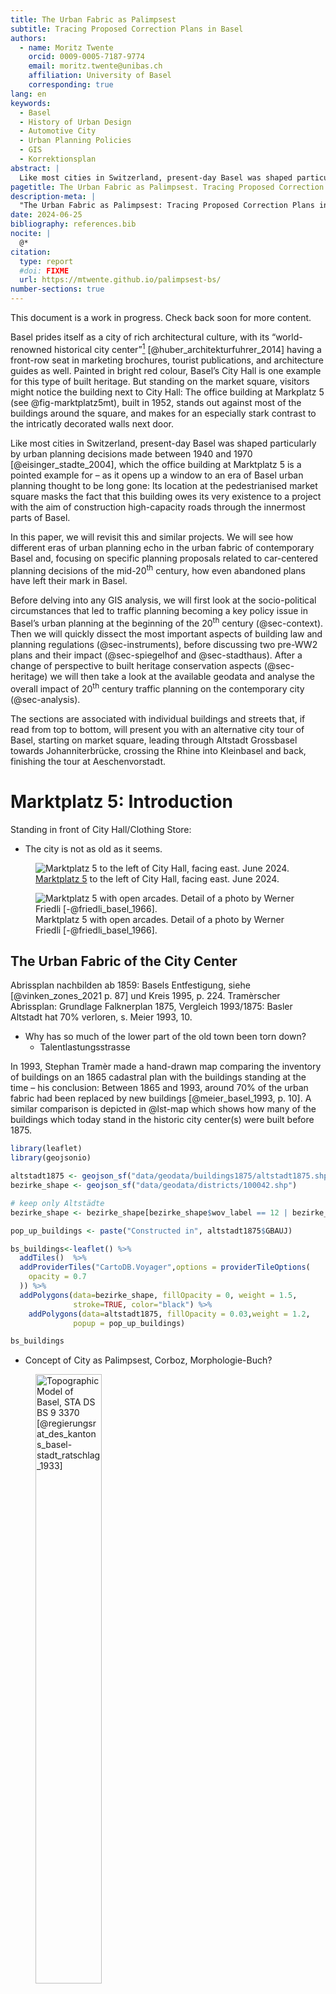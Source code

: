 ```yaml
---
title: The Urban Fabric as Palimpsest
subtitle: Tracing Proposed Correction Plans in Basel
authors:
  - name: Moritz Twente
    orcid: 0009-0005-7187-9774
    email: moritz.twente@unibas.ch
    affiliation: University of Basel
    corresponding: true
lang: en
keywords:
  - Basel
  - History of Urban Design
  - Automotive City
  - Urban Planning Policies
  - GIS
  - Korrektionsplan
abstract: |
  Like most cities in Switzerland, present-day Basel was shaped particularly by urban planning decisions made between 1940 and 1970: With the underlying goal of modernization, new transport infrastructures were built to make cities more accessible to cars. To this end, several so-called 'Korrektionspläne' were drawn up for Basel that proposed the construction of automobile traffic axes through the Old Town. Overall, these plans were not fully executed, since urban planning that prioritized private cars was met with increasing criticism. Nevertheless, the planned road system left a mark and partial implementations can still be seen today. We use GIS to trace these fragments in the urban fabric. By reading the city structure as a palimpsest to expose the superimposition of temporal layers that each convey different sociopolitical ideas, we critically engage with narratives about the history of Basel.
pagetitle: The Urban Fabric as Palimpsest. Tracing Proposed Correction Plans in Basel.
description-meta: |
  "The Urban Fabric as Palimpsest: Tracing Proposed Correction Plans in Basel" is a paper presentation by Moritz Twente for the conference "Historical Arguments and the Digital", held at the University of Luxembourg in June 2024.
date: 2024-06-25
bibliography: references.bib
nocite: |
  @*
citation:
  type: report
  #doi: FIXME
  url: https://mtwente.github.io/palimpsest-bs/
number-sections: true
---
```


::: {.callout-note}
This document is a work in progress. Check back soon for more content.
:::

Basel prides itself as a city of rich architectural culture, with its "world-renowned historical city center"^[In the case of Basel, "Historical City Center" refers to both Altstadt Grossbasel on the left bank of the Rhine and Altstadt Kleinbasel on the right.] [@huber_architekturfuhrer_2014] having a front-row seat in marketing brochures, tourist publications, and architecture guides as well. Painted in bright red colour, Basel's City Hall is one example for this type of built heritage. But standing on the market square, visitors might notice the building next to City Hall: The office building at Markplatz 5 (see @fig-marktplatz5mt), built in 1952, stands out against most of the buildings around the square, and makes for an especially stark contrast to the intricatly decorated walls next door.

Like most cities in Switzerland, present-day Basel was shaped particularly by urban planning decisions made between 1940 and 1970 [@eisinger_stadte_2004], which the office building at Marktplatz 5 is a pointed example for – as it opens up a window to an era of Basel urban planning thought to be long gone: Its location at the pedestrianised market square masks the fact that this building owes its very existence to a project with the aim of construction high-capacity roads through the innermost parts of Basel.

In this paper, we will revisit this and similar projects. We will see how different eras of urban planning echo in the urban fabric of contemporary Basel and, focusing on specific planning proposals related to car-centered planning decisions of the mid-20<sup>th</sup> century, how even abandoned plans have left their mark in Basel.

Before delving into any GIS analysis, we will first look at the socio-political circumstances that led to traffic planning becoming a key policy issue in Basel's urban planning at the beginning of the 20<sup>th</sup> century (@sec-context). Then we will quickly dissect the most important aspects of building law and planning regulations (@sec-instruments), before discussing two pre-WW2 plans and their impact (@sec-spiegelhof and @sec-stadthaus). After a change of perspective to built heritage conservation aspects (@sec-heritage) we will then take a look at the available geodata and analyse the overall impact of 20<sup>th</sup> century traffic planning on the contemporary city (@sec-analysis).

::: {.callout-tip}

The sections are associated with individual buildings and streets that, if read from top to bottom, will present you with an alternative city tour of Basel, starting on market square, leading through Altstadt Grossbasel towards Johanniterbrücke, crossing the Rhine into Kleinbasel and back, finishing the tour at Aeschenvorstadt.

:::

# Marktplatz 5: Introduction {#sec-marktplatz5}

Standing in front of City Hall/Clothing Store:

- The city is not as old as it seems.

::: {layout-ncol=2}

![[Marktplatz 5](https://osm.org/go/0CdsJzXoq?m=) to the left of City Hall, facing east. June 2024.](./media/Marktplatz5_20240623_195409.jpg){#fig-marktplatz5mt}

![Marktplatz 5 with open arcades. Detail of a photo by Werner Friedli [-@friedli_basel_1966].](./media/Marktplatz5_ETH-Bibliothek_LBS_H1-026898_Ausschnitt.png){#fig-marktplatz5friedli}

:::

## The Urban Fabric of the City Center

Abrissplan nachbilden ab 1859: Basels Entfestigung, siehe [@vinken_zones_2021 p. 87] und Kreis 1995, p. 224.
Tramèrscher Abrissplan: Grundlage Falknerplan 1875, Vergleich 1993/1875: Basler Altstadt hat 70% verloren, s. Meier 1993, 10.

- Why has so much of the lower part of the old town been torn down?
  - Talentlastungsstrasse

In 1993, Stephan Tramèr made a hand-drawn map comparing the inventory of buildings on an 1865 cadastral plan with the buildings standing at the time – his conclusion: Between 1865 and 1993, around 70% of the urban fabric had been replaced by new buildings [@meier_basel_1993, p. 10]. A similar comparison is depicted in @lst-map which shows how many of the buildings which today stand in the historic city center(s) were built before 1875.

::: {#lst-map lst-cap="Abrissplan"}

```r

library(leaflet)
library(geojsonio)

altstadt1875 <- geojson_sf("data/geodata/buildings1875/altstadt1875.shp")
bezirke_shape <- geojson_sf("data/geodata/districts/100042.shp")

# keep only Altstädte
bezirke_shape <- bezirke_shape[bezirke_shape$wov_label == 12 | bezirke_shape$wov_label == 1, ]

pop_up_buildings <- paste("Constructed in", altstadt1875$GBAUJ)

bs_buildings<-leaflet() %>%
  addTiles()  %>%
  addProviderTiles("CartoDB.Voyager",options = providerTileOptions(
    opacity = 0.7
  )) %>%
  addPolygons(data=bezirke_shape, fillOpacity = 0, weight = 1.5,
              stroke=TRUE, color="black") %>%
    addPolygons(data=altstadt1875, fillOpacity = 0.03,weight = 1.2,
              popup = pop_up_buildings)

bs_buildings

```

:::

- Concept of City as Palimpsest, Corboz, Morphologie-Buch?

![Topographic Model of Basel, STA DS BS 9 3370 [@regierungsrat_des_kantons_basel-stadt_ratschlag_1933]](./media/3370_Beilage2_Scan_Topografie.jpg){fig-align="left" width=50% fig-alt="A scanned map showing the topography of Basel."}

## 20<sup>th</sup> Century Urban Planning in Basel {#sec-context}

- traffic problem

As data provided by the Cantonal Statistical Office [-@statistisches_amt_des_kantons_basel-stadt_statistisches_1951; -@statistisches_amt_des_kantons_basel-stadt_statistisches_1961] shows, the number of registered motor vehicles per 1000 inhabitants ...

```r
#| label: fig-cars
#| fig-cap: !expr "Vehicle Types in Basel per 1000 Inhabitants [@statistisches_amt_des_kantons_basel-stadt_statistisches_1951; @statistisches_amt_des_kantons_basel-stadt_statistisches_1961]"
#| column: page-inset-right
#| echo: false
#| message: false


library(ggplot2)
library(tidyverse)

if(!require(plotly)){
    install.packages("plotly",
                     dependencies =TRUE)
    library(plotly)}

vehicles <- read.csv("./data/statistics_cars.csv", sep = ";")

vehicles_long <- vehicles %>%
  pivot_longer(cols = -Year, names_to = "VehicleType", values_to = "Per1000")

carplot <- ggplot(vehicles_long,
               aes(x = Year, y = Per1000, color = VehicleType)) +
  geom_smooth(se = FALSE) +

  scale_x_continuous(
    breaks = seq(1910, 1960, by = 10),
    expand = expansion(mult = c(0, 0))
  ) +

  #geom_point() +
  labs(color = "Vehicle Type",
      xlab = "", ylab = "") +
  theme_minimal() +
  theme(axis.title.x = element_blank(),
        axis.title.y = element_blank())


ggplotly(carplot)
```

- growth (increase of population)
- sanitary reasons (picture of Birsig?), Birsig was open until 1897 (@vinken_zones_2021, p. 91)
  - "Die systematische Untersuchung ergab, dass 79% der Wohnungen über kein Bad, 84% über kein Warmwasser und 64% über keine Waschküche verfügten" [@huber_architekturfuhrer_2014, p. 228]
- topography (map with height lines, scan from old document?), Ratschlag 3370
- automobiles (stats: number of cars in Basel?), @fig-cars
- Arbeitsrappen, Arbeitsbeschaffungsmassnahme:
  - "Der Arbeitsrappen, 1936 eingeführt, beruhte auf der Solidarität der Arbeitenden mit den Arbeitslosen und gab dem Staat die notwendigen Mittel für ein grossangelegtes Beschäftigungsprogramm. Der Sanierung der Altstadt kam dabei vorrangige Bedeutung zu" [@huber_architekturfuhrer_2014, p. 228]

Even though private motor vehicle were not a common phenomenon in Basel before World War II (see @fig-cars), they played a pivotal role in the infrastructure planning efforts by the cantonal authorities.

- "In Basel behilft man sich bis auf den heutigen Tag mit den Strassen und Gassen, die für die Verkehrsansprüche des XI. und XII. Jahrhunderts geschaffen worden sind. Kein Wunder, dass eine solche Altstadt pittoresk, aber so gut wie unbrauchbar ist." [@bernoulli_neuer_1933, p. 350]

### Planning Ahead

- "... denn bei Licht besehen, bedeutet solch ein Plan nicht eine Korrektur, sondern einen Neubau der Altstadt ..."[@bernoulli_neuer_1933, p. 350]

* different plans/approaches during 20<sup>th</sup> century:

  - erster Korrektionsplan 1900 [@huber_architekturfuhrer_2014, p. 226]
  - Schuhmacherplan 1930s
  - Korrektionspläne 40/50s => Focus!
  - Leibbrandplan/Gegenvorschlag Fachverbände 60s

  ```mermaid
  timeline
    1933 : Schuhmacherplan
    1946 : Korrektionsplan Kleinbasel
    1949 : Korrektionsplan Grossbasel
    1958 : Gesamtverkehrsplan (Leibbrandplan)
    1958 : Gegenvorschlag
  ```

* counter narrative of "city center is old" (mostly marketing)
* counter narrative of "Korrektionspläne nur ansatzweise umgesetzt"

  - [@fingerhuth_bauten_1988, p. 50], [@fingerhuth_bauten_1988, p. 52]
  - "Die Ansätze [!] zur Verwirklichung des Plans zeigen sich besonders einschneidend im Bereich Blumenrain-Spiegelgasse, am Rümelinsplatz und am Barfüsserplatz" [@huber_architekturfuhrer_2014, p. 227]
  - “Besonders in der Talstadt mussten im 20. Jahrhundert viele Häuser dem Konzept der sogenannten Talentlastungsstrasse weichen, die vom Blumenrain bis zum Barfüsserplatz hätte führen sollen. Die Neuausrichtung und Verbreiterung der Spiegelgasse mit der Kantonalbank und dem Spiegelhof (erbaut 1937–1939) machten hiermit den Anfang, es folgten Neubauten in der Stadthaus-, der Schneider- und der Münzgasse. Erst 1974, ein Jahr vor dem europaweiten Denkmalschutzjahr, wurden die Verbreiterungspläne aufgegeben.” [@mohle_profanes_2016, p. 103]
  - "Dank dem Abbruch des Vorhabens blieb das Gerbergässli verschont und die verbreiterte Strasse fand am südlichen Platzende ein abruptes Ende. Noch heute mahnt das auffällige Eck beim Rümelinsplatz 1 daran, dass Basel nur knapp der Zerstörung seiner Altstadt entgangen ist." [@russi_basler_2022, p. 33]
  - "zum Fischmarkt: “Die neuen Zweckbauten sowie die überaus breite Spiegelgasse – Teil einer geplanten, aber nie finalisierten Talentlastungsstrasse – beraubten den Ort nicht nur seiner Ästhetik, sondern auch seiner Nutzfläche.” [@russi_basler_2022, p. 62]
  - "Ab den 1930er-Jahren wurde das Auto zum Planungsfaktor, sichtbar in den Fragmenten der geplanten Talentlastungsstrasse am Blumenrain um an Fischmarkt, in der Erneuerung der Steinentorstrasse und im Abbruch der alten Aeschenvorstadt" [@zaugg_stadtentwicklung_2010, p. 160]

  dagegen: Schuhmacherplan prägte Stadtplanung bis in die 1960er-Jahre [@huber_architekturfuhrer_2014, p. 226]

# Rümelinsplatz: Talentlastungsstrasse

- idea of Talentlastungsstrasse (see topography)
- how to implement?

::: {layout-ncol=2}
![[Rümelinsplatz 1](https://osm.org/go/0CdsJnGmj?m=), facing north. June 2024.](./media/Ruemelinsplatz1_20240623_142351.jpg)

![[Rümelinsplatz 5](https://osm.org/go/0CdsJnGOI?m=), facing south. June 2024.](./media/Ruemelinsplatz5_20240623_142303.jpg)
:::

## Planning Instruments {#sec-instruments}

- introduction into planning regulation

  Korrektionsplan, Ratschlag 4531:

### Korrektionsplan

Correction Plans were used as strategic planning documents on a large scale. Adressing traffic engineering solutions was one, if not the main objective, as stated during the plan's development by the cantonal parliamentarians [-@grosser_rat_des_kantons_basel-stadt_bericht_1949, p. 5]:

> The correction plan aims to:<br /> 1. relieve the city centre of all unnecessary traffic by expanding well-dimensioned and well-located bypass roads,<br />2. improve urban traffic itself by expanding and supplementing the existing road network,<br />3. reorganise conditions that have become untenable.

How does it work?

- propose new perimeter block outlines, essentially determining road space
- propose arcades

::: {layout-ncol=2}

![Correction Plan Proposal for Grossbasel (Detail), Ratschlag 4531 [-@grosser_rat_des_kantons_basel-stadt_bericht_1949]](./media/R4531_Korrektionsplan_Ausschnitt.jpg)

![Correction Plan Proposal for Kleinbasel (Detail), Ratschlag 3370 [-@grosser_rat_des_kantons_basel-stadt_ratschlag_1933]](./media/R3370_Korrektionsplan_Ausschnitt.png)

:::

The scope of a correction plan was on a city-wide level: To provide a long-term [@regierungsrat_des_kantons_basel-stadt_ratschlag_1933, p. 26], integrated future framework of reference for city development (solely regarding traffic planning, that is). While not addressing individual plots or buildings per se, it is a document operating on a larger scale to show the overall planning objective that was agreed upon. To actually enact the planning decisions that are depicted in the correction plan, the planning authorities then have to transfer the planning objectives to a smaller scale using _Baulinienpläne_.

### Baulinienplan

![Map regarding Baulinienplan 4977 [Detail, -@regierungsrat_des_kantons_basel-stadt_baulinienplan_1960], Location: [Hammerstr./Feldbergstr.](https://osm.org/go/0CdsPMmYk--?m=)](./media/Baulinienplan4977_Ausschnitt.png)

The map, a legal document, is accompanied by a textual resolution with further details on the plan. It includes, among other things, numerical representations of the changes depicted on the map and a list of the plots that are affected by this plan (including information on each plot's ownership status). This document is then legally binding for authorities and plot owners alike

::: {layout-ncol=2}

![Resolution 1818 regarding Baulinienplan 4977, Excerpt. [-@regierungsrat_des_kantons_basel-stadt_beschluss_1960]](./media/Beschl_000986_Ausschnitt_p1.jpg){width=50%}

![Resolution 1818 regarding Baulinienplan 4977, Excerpt. [-@regierungsrat_des_kantons_basel-stadt_beschluss_1960]](./media/Beschl_000986_Ausschnitt_p2.jpg){width=50%}

:::

...

# Spiegelhof: Schuhmacherplan {#sec-spiegelhof}

- 1930s
- jump on scale
- criticism?

  - Schuhmacher selbst: "Im Ratschlag ist ausdrücklich darauf hingewiesen, dass die Altstadt verhältnismässig viel Verkehrsfläche aufweist." [@bernoulli_neuer_1933, p. 352]

- Plan gemindert vom grossen Rat, trotzdem finanzielle Überforderung [@huber_architekturfuhrer_2014, p. 227]

::: {layout-ncol=2}

![[Spiegelgasse 6](https://osm.org/go/0CdsMg8AS?m=), facing south. June 2024.](./media/Spiegelgasse6_20240623_141146.jpg)

![[Blumenrain 25](https://osm.org/go/0CdsMOvf6?m=), facing southwest. June 2024.](./media/Blumenrain25_20240623_135654.jpg)

:::

# Schneidergasse 18: Stadthaus {#sec-stadthaus}

- Scope of 1940s correction plans
- doubts about feasibility
- Ziele klar: "Ziele waren klar die Vervielfachung der Verkaufs- und Bürofläche und die Zugangserleichterungen für den Individualverkehr (Grossparkings in der Innenstadt: ‘Storchen’ am Fischmarkt, ‘Autosilo’ an der Steinentorstrasse, ‘Drachen’ in der Aeschenvorstadt)." [@huber_architekturfuhrer_2014, p. 355]
  - Feststellung, dass man auch parken muss
  - neues Argument: Geschäftsflächen
- neu Arkaden, teilweise Erhaltung

::: {#lst-correctionlines lst-cap="Correction Lines as proposed by the 1949 plan for Grossbasel"}

```r

library(leaflet)
library(geojsonio)
library(tidyr)

lines3370r_bpbs_844_33 <- geojson_sf("data/geodata/correction_lines/3370r_bpbs_844_33_linien.shp")
lines3433b_kpbs_1395_34 <- geojson_sf("data/geodata/correction_lines/3433b_kpbs_1395_34_linien.shp")
lines4172r_kpkb_5100_45 <- geojson_sf("data/geodata/correction_lines/4172r_kpkb_5100_45_linien.shp")
lines4224r_kpgb_4100_46 <- geojson_sf("data/geodata/correction_lines/4224r_kpgb_5100_46_linien.shp")
lines4237_kpkb_5400_46 <- geojson_sf("data/geodata/correction_lines/4237_kpkb_5400_46_linien.shp")
lines4531b_kpgb_4500_49 <- geojson_sf("data/geodata/correction_lines/4531b_kpgb_4500_49_linien.shp")

map4531b<-leaflet() %>%
  addTiles()  %>%
  addProviderTiles(providers$SwissFederalGeoportal.SWISSIMAGE, group = "Swisstopo Satellite Imagery") %>%
  addProviderTiles("CartoDB.Voyager", group = "OpenStreetMap (CartoDB)") %>%

    addPolylines(data = lines3370r_bpbs_844_33, fillOpacity = 1, weight = 3, color = "#1965B0",
                group = "Proposal 3370 for Basel (1933)") %>%
    addPolylines(data = lines3433b_kpbs_1395_34, fillOpacity = 1, weight = 3, color = "#7BAFDE",
                group = "Proposal 3433 for Basel (1934)") %>%
    addPolylines(data = lines4172r_kpkb_5100_45, fillOpacity = 1, weight = 3, color = "#F6C141",
                group = "Proposal 4172 for Kleinbasel (1945)") %>%
    addPolylines(data = lines4224r_kpgb_4100_46, fillOpacity = 1, weight = 3, color = "#F1932D",
                group = "Proposal 4224 for Grossbasel (1946)") %>%
    addPolylines(data = lines4237_kpkb_5400_46, fillOpacity = 1, weight = 3, color = "#E8601C",
                group = "Proposal 4237 for Kleinbasel (1946)") %>%
    addPolylines(data = lines4531b_kpgb_4500_49, fillOpacity = 1, weight = 3, color = "#DC050C",
                group = "Proposal 4531 for Grossbasel (1949)") %>%

    addLayersControl(
      baseGroups = c("OpenStreetMap (CartoDB)", "Swisstopo Satellite Imagery"),
      overlayGroups = c("Proposal 3370 for Basel (1933)", "Proposal 3433 for Basel (1934)",
                      "Proposal 4172 for Kleinbasel (1945)", "Proposal 4224 for Grossbasel (1946)",
                      "Proposal 4237 for Kleinbasel (1946)", "Proposal 4531b for Grossbasel (1949)"),
      options = layersControlOptions(collapsed = FALSE)
    )

map4531b
```

:::

# Petersgraben 20: Heritage Conservation {#sec-heritage}

...
[@huber_architekturfuhrer_2014, p. 227]

- Altstadtschutzzone 1939, unterschiedliche Bedeutungen von Heritage Conservation
  "Strictly speaking, Basel's famed Altstadt came into existence as a planning zone" [@vinken_zones_2021, p. 91]

- "Die Furcht der Bevölkerung vor dem Verlust des vertrauten Stadtbildes zeigt sich auch im zunehmenden Einfluss der Heimatschutzbewegung. Der Abbruch des Zeughauses (heute Kollegienhaus), des Segerhofes am Blumenrain und des Württembergerhofes (heute Kunstmuseum) setzte in den mittleren 1930er-Jahren ein Alarmzeichen. Die denkmalpflegerischen Massnahmen dieser Zeit orientierten sich eher an einer allgemeinen, bildhaften und auch motivischen Nähe zum Altbau denn an den heute vertretenen analytischen Grundsätzen" [@huber_architekturfuhrer_2014, p. 229]

![1939 Zoning Map of Basel. The the area shaded in purple represents the Schutzzone Altstadt [Detail, -@regierungsrat_des_kantons_basel-stadt_ratschlag_1939]](./media/R3769_Zonenplan_39_Schutzzone.jpg)

- "Diesen trug das neue Hochbautengesetz von 1939 in einem gewissen Sinne Rechnung mit der sog. Altstadtzone; in dieser sollte die ‘architektonische Struktur’ (nicht aber die materielle und baukünstlerische Substanz der Häuser) erhalten bleiben. Die in einem Verzeichnis aufgeführten ausgewählten Baudenkmäler durften demnach erst abgebrochen werden, wenn die Stadt deren Kauf ablehnte" [@huber_architekturfuhrer_2014, p. 227]

- "Bereits 1939 waren die Hügelrücken nahe der Peterskirche und der Leonhardskirche als Altstadtzonen ausgewiesen worden und unterlagen seither einem besonderen Baurecht. Seitdem wurden bei denkmalpflegerisch begleiteten Umbauten fast in jedem Haus historische Konstruktionen und Dekorationsschichten freigelegt und restauriert oder zumindest gesichert.” [@mohle_profanes_2016, p. 103]

- Ratschlag 5468: Aufhebung Baulinien Spalengraben, "Im Bestreben, schöne Partien unserer Altstadt zu erhalten, …": Grabeneck zurückverlegt 19.10.1950, jetzt auch Hs. 18–24

  - "Im Korrektionsplan aus dem Jahre 1934 wurde die Südseite des Spalengrabens mit einer Korrektionslinie belastet. Es war vorgesehen, die alte Gebäudefront abzubrechen und den Südflügel des Kollegiengebäudes der Universität freizugeben. In der Zwischenzeit ist der Sinn für die Schönheit unserer Altstadt gewachsen; es wird Wert auf deren Erhaltung gelegt."

  - 6490: "Der Vollständigkeit halber sei hier erwähnt, dass der Altstadtschutz nicht mit dem Denkmalschutz verwechselt werden darf. Hier handelt es sich um eine Bewahrung des überlieferten Stadtbildes durch besonders strenge bauliche Vorschriften, während dort einzelne Gebäude unter Schutz gestellt, d.h. praktisch mit einem Abbruchverbot belegt werden."

  - "The Schutzzonen Altstadt, however, were, although they were designated as protection zones, were [sic] likewise planning zones, and conservation legislation in the proper sense was not established until 1977" [@vinken_zones_2021, p. 92]

  Kostenaspekt der Unterschutzstellung: Kreis 2005 p. 54

# Spitalstrasse: Unhappy Doctors

- Ratschlag 3370: Freiwilligkeit?

- Kreis 2005, p. 54: "für die öffentliche Hand kostengünstige Zurückversetzung der Baulinie auf der rechten Seite vor, da die meisten Eigentümer im Hinblick auf ihre grösseren Renditen bereit waren, den Boden für die zustäzliche Allmend dem Staat kostenlos abzugeben"

- who is against having cars everywhere? Hospitals

- Referendumsdemokratie, Abstimmungen 1949

  - emotional debate, show two ads each (Goebbels/communism and 'ebi patria' + x)
  - achtung: die Schweiz etc.
  - comparison of city to growth of children, Plakat
  - Aktion Aesche 1950s: "Zugleich wurde ihnen [den Gegnern] aber die Sachkompetenz abgesprochen, die Opposition lasse sich, hiess es, vor allem von Gefühlen leiten." (Kreis 2005, 59)

- Abstimmungsergebnisse als Diagramm

### Results per Polling Place^[without Military and 'Sick'/'Frail' votes]

```r
library(tidyr)

data <- read.csv("./data/1949_referendum_results.csv")

data$yes_pct <- data$yes_pct/100
data$no_pct <- data$no_pct/100

# remove Militär and Kranke und Gebrechliche
data <- data[-24:-25,]

# Convert data to long format for ggplot
data_long <- data %>%
  pivot_longer(cols = c(yes_pct, no_pct),
               names_to = "Vote",
               values_to = "Percentage")

# Create the stacked bar chart
plot1949 <- ggplot(data_long, aes(x = polling_place, y = Percentage, fill = Vote)) +
  geom_bar(stat = "identity", orientation = "Percentage") +
  geom_hline(yintercept = 0.5, linetype = "dashed", color = "black") +
  theme_minimal() +
  #coord_flip() +
  scale_y_continuous(labels = scales::percent) +
  scale_fill_manual(values = c("yes_pct" = "#6195CF", "no_pct" = "#A5170E")) +
  theme(axis.text.x = element_text(angle = 90, hjust = 1)) +
  labs(x = "", y = "")

ggplotly(plot1949)
```

# Feldbergstrasse: City-Wide Implementation?

```r

if(!require(leaflet)){
    install.packages("leaflet",
                     dependencies =TRUE)
    library(leaflet)}

leaflet() %>%
  addProviderTiles(providers$SwissFederalGeoportal.SWISSIMAGE) %>%
  setView(7.58983, 47.56624, zoom = 20) %>%
  addMarkers(lng=7.58983, lat=47.56624, popup="Feldbergstrasse 31, 4057 Basel")
```

- playing the long game: nobody expects quick results

  - Bürgergemeinde inquiry on renovation timeframes
  - Schneidergasse 11: https://oereblex.bs.ch/api/geolinks/3574.html (Betting on Red Wine), Rücknahme 1978 https://oereblex.bs.ch/api/geolinks/2554.html

- Verlangsamungsgründe:

  - 2. Weltkrieg
  - "Der Ausbruch des Zweiten Weltkriegs verhinderte zunächst eine Weiterprojektierung. Danach waren es die ernüchternden Erkenntnisse aus der Umsetzung des Korrektionsplans, die lediglich partiell erfolgt war, was zu einem vorläufigen Verzicht führte. Insbesondere der hohe finanzielle Aufwand und die Belastung der ansässigen Bevölkerung durch die umfangreichen und langanhaltenden Bauarbeiten wurden als kritisch beurteilt; aber auch ein zunehmendes denkmalschützerisches Bewusstsein stellte solch einschneidende Vorhaben in Frage" [@lenherr_fortwahrendes_nodate, p. 92]

  - Kleinbasel plan was already put in place earlier, resp. it took longer to finish the Grossbasel plan, reasons given in Ratschlag 4172: "Kleinbasel bietet einer Korrektion wegen seines klaren Aufbaues weniger Schwierigkeiten als Grossbasel. Die vorhandenen Hauptstrassen liegen alle zweckmässig. Auf Durchbrüche oder neue Strassen kann infolgedessen vollständig verzichtet werden. Es genügt eine allmähliche, durch Baulinien zu sichernde Anpassung der vorhandenen Strassen an die Erfordernisse des zukünftigen Verkehrs. Dabei ist es auch möglich, den mittelalterlichen Kern, soweit er nicht sanierungsbedürftig ist, weitgehend zu erhalten." (p. 1)

- Kostenfrage: "Because of the size of the compensation payments to owners, this process was only economically and politically viable for a few main shopping streets." [@vinken_zones_2021, p. 91]

- Kreis 2005: “Ein weiteres wichtiges Element dieser ‘Grosskorrektion’ sah eine für die öffentliche Hand kostengünstige Zurückversetzung der Baulinie auf der rechten Seite vor, da die meisten Eigentümer im Hinblick auf ihre grösseren Renditen bereit waren, den Boden für die zustäzliche Allmend dem Staat kostenlos abzugeben. Die privaten Investoren (insbesondere der Briefmarkenhändler Ernst Müller-Price mit dem Architekturbüro Bräuning, Leu und Dürig sowie die Schweizerische Kreditanstalt) waren für die untere Aeschenvorstadt die treibenden Kräfte und stiessen bei den Behörden aus dem genannten Grund auf offene Ohren. p. 54

– Ratschlag 4172, Feldbergstrasse: 1934 Verbreiterung zw. Claragraben u. Riehenring vorgesehen auf 18m, 4172 schlägt vor: 20m mit Fahrbahnbreite 12m. (p. 8)

## GIS Analysis {#sec-analysis}

As described above, the correction plans and their impact barely play a role in narratives about Basel's city center. On the contrary: Publications that do mention the plans largely downplay the degree of implementation and focus on the Blumenrain–Rümelinsplatz axis. The aim of this paper is to challenge this notion and to look for traces of these proposals in the historical city center and beyond. To this end, we make use of several data sets that are available with information on Basel's urban fabric today.

### Data Sources and Description

... mermaid graphs

### Calculating Distances Between Buildings and Streets

The planning approach proposed by the correction plans' authors was to make more space available for vehicles, i.e. to widen those roads that were deemed necessary to guarantee a steady flow of (car) traffic. The cheapest way to achieve this – in the already built-up districts of the inner city and closer suburbs – was essentially to move the Baulinie further away from the existing roads in order to free up space for additional lanes and/or parking. Therefore, investigating the degree of the correction plans' implementation essentially boils down to looking for roads that are wider than others.

But road width alone is no feasible indicator for this research task: As pointed out by the literature, the correction plans never saw _full_ implementation, which means that only in a very few places – e.g. at Petersgraben or Aeschenvorstadt – we actually see roads that were widened. And since the automotive city has been retired as a planning paradigm by now, it is even less likely that any additional space accommodated for through traffic is actually used as such. Instead, the lanes have been kept at their original width and the additional space is used for bicycle stands, trash collection containers (at Petersgraben), outdoor seating for restaurants (at Aeschenvorstadt), etc.

Instead, we have to rely on other variables. The distance between the roads and adjacent buildings appears to be a second indicator: At places that saw partial implementation of the correction plans, we can see that even if a road was not expanded with an additional lane, buildings might have been placed at a distance to the road that accommodated for planned expansion of the road that building was built next to.

The first steps of the analysis are therefore to calculate the width of each road in Basel, and then calculating distances between each building and the road(s) in the vicinity of it.

In the following sections, I am going to describe the approach to calculating these attributes in QGIS and the data that was used for that purpose.

### Calculating Road Widths

*check mermaid shapes: source DB, polygons: stadium, line features: square, numerical features: [[]], output {{}}
*colours: input D9CCE3, intermediate results 7BAFDE, output F7F056

```mermaid
flowchart TD
    RN4 --> RW1
    subgraph Road Network
        RN1[(City Boundary)] -->|Download from OSM| RN3[Basel Transport Network]
        RN2[(Transport Network)] -->|Download from Swisstopo| RN3
        RN3 --> |Filter Features| RN4[Basel Road Network]
    end

    RN4 -->|Calculate Bearings| RW2

    subgraph Road Area Geometries
        RG1[(Ground Cover Data)] -->|Download from Canton| RG2([Transport Geometries])
        RG2 --> |Filter Features| RG3([Way Area Polygons])
        RG3 --> |Fix and Dissolve| RG3
    end

    RG3 --> |Transform to Lines| TL1
    RG3 --> TL3

    subgraph Transect Lines
        TL1[Way Area Outlines] -->|Transect 25m| TL2[Perpendicular Lines]
        TL2 -->|Clip to Area Polygons| TL3[Lines Representing Road Width]
    end

    TL3 -->|Filter Excess Roads| RW1

    subgraph Road Width
        RW1[Transects within Road Network] --> RW3
        RW1 --> |Calculate Bearings| RW2
        RW2[[Angle Difference]] -->|Filter Right Angles| RW3{{Road Width Line Features}}
        RN4 --> |Filter Geometry Outliers| RW3
    end

  style RN1 fill:#D9CCE3
  style RN2 fill:#D9CCE3
  style RG1 fill:#D9CCE3
  style TL3 fill:#7BAFDE
  style RN4 fill:#7BAFDE
  style RG3 fill:#7BAFDE
  style RW3 fill:#F7F056

```

### Calculating Distance To Road

```mermaid
flowchart TD

    subgraph Building Footprints
        BF1[(Building Data)] -->|Download from Canton| BF2([Building Footprints])
        BF2 --> |Transform to Outline| BF3["Building Outlines (Façades)"]
        BF3 --> |Calculate Centroids| BF4(Façade Centroids)
    end

    subgraph Road Areas
        RA1[(Ground Cover Data)] --> |Download from Canton| RA2([Transport Geometries])
        RA2 --> |Filter Features| RA3([Way Area Polygons])
        RA3 --> |"Buffer -0.01m"| RA3
        RA3 --> |Transform to Lines| RA4([Way Area Outlines])
    end

    RA4 --> BF5

    subgraph Distance Calculation
        BF4 --> |Draw Shortest Lines| BF5[Shortest Line from Façades to Road Area]
        BF5 --> |Split At Intersections| BF6[Line Segments Outside of Building]
        BF3 --> |Difference| BF6
        BF6 --> |Keep Only Intersects with Road | BF6
        BF6 --> |Rank Line Lengths| BF7[Shortest Distance per Building]
        BF7 --> |Extract Vertices| BF8(Lines Originating From Street-Facing Buildings Only)
    end

    subgraph City Blocks
        CB1[(Statistical City Blocks)] --> |Download from Canton| CB3([Perimeter Blocks])
        CB2[(City Boundary)] --> |Download from OSM| CB3
        CB3 --> |Buffer In -20m| CB3
        CB3 --> |Buffer Out 1.5m| CB3
    end

    CB3 --> |Filter Features| BF8

    subgraph Building Statistics
        BS1[(Building Statistics)] --> |Download from Canton| BS2[[Building Type, Age etc.]]
    end

    BS2 --> |Join Attributes| BF8

    subgraph Clean Outliers
        CO1[[Building Distances]] --> |Calculate Quartile Ranges| CO2[[Upper/Lower Bounds]]
        CO2 --> |Filter Outliers| CO3{{Building/Street Distance Line Features}}
    end

    BF8 --> CO1

  style BF1 fill:#D9CCE3
  style RA1 fill:#D9CCE3
  style CB1 fill:#D9CCE3
  style CB2 fill:#D9CCE3
  style BS1 fill:#D9CCE3
  style BF4 fill:#7BAFDE
  style RA4 fill:#7BAFDE
  style BF8 fill:#7BAFDE
  style CB3 fill:#7BAFDE
  style BS2 fill:#7BAFDE
  style CO3 fill:#F7F056

```

# Aeschenvorstadt 68: Last Man Standing {#sec-aeschenvorstadt}

- Aeschenvorstadt: last implemented policies from Korrektionsplan
  - why so late still? Kreis 2005 zu **Eigentümerstruktur**: "Vielleicht waren für diese Variante [Alternativorschlag anstelle Aeschenverbreiterung] die in solchen Fällen stets sehr wichtigen Besitzverhältnisse weniger günstig, das heisst: Der Besitz der Aeschenparzellen lag in Händen von Leuten, die über grosse Nähe zu den Behörden verfügten." (p. 58), s. auch:
    - Das Gebiet um den Andreasplatz blieb ausgespart und war 1949 Gegenstand eines Wettbewerbs mit dem Ziel, den Marktplatz an die Schneidergasse zu verlegen (1. Preis: Bräunig, Leu, Dürig). [@huber_architekturfuhrer_2014, p. 229]

“Im September 1953 wurde per Volksabstimmung die Opferung historischer Bausubstanz der Aeschenvorstadt (‘Goldener Sternen’) mit einem Ja von 59,7 Prozent zum schliesslich nie zu Ende geführten Korrektionsplan angenommen.” [@kreis_goldene_2000, p. 276]

"Daher wurde ein Korrektionsplan ausgearbeitet, der auf der westlichen Vorstadtseite eine beträchtliche Zurücksetzung der Bau- und Straßenlinie und ihre Begradigung vom Banken- bis zum Aeschenplatz vorsah. Gegen diesen von der Regierung vorgelegten und vom Großen Rat gutgeheißenen Korrektionsplan wurde das Referendum ergriffen. Nach einem heftigen Abstimmungskampf unterlagen indes die dem Heimatschutzgedanken verpflichteten Gegner im September 1953 mit bloß 350 Stimmen. Damit war der Untergang einer noch fast intakten malerischen Altstadtstraße besiegelt […]" [@suter_von_1991, p. 25]

“Bei der Schleifung der beiden letztgenannten meinten die seither ebenfalls untergegangenen ‘Basler Nachrichten’: ‘Kommende Generationen werden dieses Zerstörungswerk nie begreifen können.” [@suter_von_1991, p. 25]

tides are turning:

spezifisch Aeschenvorstadt: "Die Vorbehalte gegen die von den Behörden vorgespurte Erweiterung der Aeschen hatten in den vier Jahren zwischen 1949 und 1953 stark zugenommen. Dem stand allerdings eine gewisse Schlussstrichstimmung entgegen. 1949 hatten noch alle grossen Parteien den Korrektionsplan gutgeheissen. 1953 waren nur noch die Radikalen und Sozialdemokraten für die Durchsetzung der ursprünglichen Ordnung, die Liberalen gaben die Nein-Parole heraus, und die übrigen (die Katholische Volkspartei, die Evangelische Volkspartei, die Bürger- und Gewerbepartei, der Landesring und die PdA) beschlossen Stimmfreigabe. Der Vorstand des Heimatschutzes unterstütze 1953 das Komitee, 1949 hatte er aus Rücksicht auf die internen Befürworter des Korrektionsplanes auf eine Ja-Parole verzichtet und das Komitee nur nachträglich finanziell unterstützt." Kreis 2005, p. 57

"Selbst Sanierer - vielleicht gerade sie – führten das Wort von den 'notwendigen Opfern' im Munde. Weil man bei anderen Teilen der Altstadt für deren Erhaltung eintrat, glaubte man in diesem Fall das 'Opfer' den Freunden des alten Basel zumuten zu können." (Kreis 2005, p. 58)

“Anfang der siebziger Jahre wurde das Verkehrskonzept für die Innerstadt neu überdacht. Die Baulinien für die Talentlastungsstrasse im Raum der Schneidergasse wurde 1974 aufgehoben. Auf die totale Auskernung im Bereich Schneidergasse-Spalenberg-Nadelberg wurde verzichtet. Noch immer bestand aber die Vorstellung von der radikalen Sanierung der Altstadt.” [@fingerhuth_bauten_1988, p. 52].

"1964 sprach sich die Regierung für das Konzept des sogenannten Cityrings aus und erteilte der Vorstellung, dass der Durchgangsverkehr durch das Stadtzentrum führen müsse, eine definitive Absage. Damit wurde auch das in der Zwischenkriegszeit entwickelte, im Korrektionsplan von 1947 bestätigte und bis Ende der 1950er-Jahre gültige Konzept begraben, das eine zusätzliche Transitstrasse durch die Schneidergasse und das hintere Gerbergässlein (so genannte Talentlastung) vorgesehen hatte.” [@kreis_goldene_2000, p. 276]

"Nach dem Ölschock der 1970er-Jahre zeichnete sich ein Bewusstseinswandel ab. Die Bewohner wollten keine neue Stadt mehr, sie wollten die alte zurückhaben." [@zaugg_stadtentwicklung_2010, p. 160]

"Bis in die späten 1960er Jahre war der Einsatz für den Schutz, wie ihn die Aeschenvorstadt nötig gehabt hätte, eine Sache der Minderheit, die inzwischen tendenziell zur Mehrheit geworden ist. Das grosse Umdenken fand, wie Uta Feldges richtig feststellt, erst in den 1970er Jahren statt. Es wurde von der politischen Linken mitgetragen, die in den 1930er wie in den 1950er Jahren ein kräftiger Motor der zerstörerischen Modernisierung war." (Kreis 2005, p. 59)

"Erst 1974, ein Jahr vor dem europaweiten Denkmalschutzjahr, wurden die Verbreiterungspläne aufgegeben" [@mohle_profanes_2016, p. 103] – _spezifisch bzgl. Talentlastung?_

## new times

- Rolling back the regulations: starting ca. 1970s?

  - Klybeckstr. 1934 https://oereblex.bs.ch/api/geolinks/2948.html, 1993 https://oereblex.bs.ch/api/geolinks/2947.html
  - Hardstr. 1935 https://oereblex.bs.ch/api/geolinks/2798.html, 2022 https://oereblex.bs.ch/api/geolinks/4941.html (Street Line removed, Building line still existing)

- Pharmacy Aeschenvorstadt

  - large number of individual plot owners: https://oereblex.bs.ch/api/geolinks/3505.html

- other trends in urban planning gained traction: Cityring
  - problem shifts from transit/accessibility to providing parking:
    "Nun entwickelte man auch neue Lösungen für die Parkprobleme. Die 1956/60 erbaute Storchen-Garage (die ursprünglich unterirdisch bis zum Spalentor hätte ausgedehnt werden sollen), ist ein anachronistisches Relikt aus der Vor-Cityring-Ära. Das 1956/58 erbaute Autosilo an der Steinentorstrasse (es war das erste vollautomatisierte Parkhaus der Welt) wurde wieder aufgehoben, als von 1968 an in den Fundamenten des Heuwaage-Viaduktes neue Abstellmöglichkeiten zur Verfügung standen. Das erste Stück einer Fussgänger-City wurde jedoch erst 1972 geschaffen" [@kreis_goldene_2000, p. 276]
  - “Bereits 50 Jahre später stand die nächste Umgestaltung an, denn nun verfolgten die Behörden ihren Plan einer Autobahn mitten durch die Innenstadt. Das vom ETH-Ingenieur – und Nazi-Kriegsverbrecher – Kurt Leibbrand entwickelte Projekt sollte den Stadtkern entlasten, in dem die angrenzenden Parallelstrassen zu mehrspurigen, möglichst gerade verlaufenden Verkehrsadern ausgebaut werden [@russi_basler_2022, p. 33]
  - "1962 stellte ETH-Ingenieur Kurt Leibbrand, auch «Karajan des Verkehrswesens» genannt, den Gesamtverkehrsplan Basel vor. Die Idee: Einen Ring um den Stadtkern herum bauen, der den Verkehr aufsaugt." [@wieland_platz_2022]
  - “Die Diskussionen um den neuen Viadukt wurden bereits vor der Realisierung, vor allem aber danach kontrovers geführt. Aus verkehrsplanerischer Sicht war er zunächst vielleicht ein Gewinn. Städtebaulich stellte er hingegen einen markanten Einschnitt dar und schuf Probleme, die erst im Laufe der Zeit in vollem Umfang sichtbar wurden. So prangerte das ‘Aktionskomitee gegen den Cityring und für ein wohnliches Basel’ das ‘scheussliche Stahlmonument’ an, für das die Elisabethen- und Steinenschanze gerodet werden musste. Insbesondere die Fussverbindung von der Altstadt zum Bahnhof und zum Zoo war wegen der komplexen Verkehrsführung problematisch geworden und wurde von der Bevölkerung gemieden.” [@lenherr_fortwahrendes_nodate, p. 92f.]

::: {layout-ncol=2}

![[Aeschengraben 68](https://osm.org/go/0CdsKSuKY?m=), facing southeast. June 2024.](./media/Aeschenvorstadt68_20240623_143654.jpg){label="fig-aeschengraben68-1"}

![[Aeschengraben 68](https://osm.org/go/0CdsKS3hA?m=), facing southeast. June 2024.](./media/Aeschenvorstadt68_20240623_143532.jpg){label="fig-aeschengraben-2"}

:::

## Current Situation

Kreis 2005, p. 57: "Ironie des Schicksals: Das an der Stelle von Heimatschützern verteidigten Häusern in den Jahren 1954–1957 errichtete 'Drachen-Center' hätte nach dem Willen der staatlichen Denkmalpflege 2005 vor einer mit starken Eingriffen verbundenen Umnutzung geschützt werden sollen. Dieser ehemalige Neubau gilt mittlerweile als exemplarischer Bau eines frühen City-Hauses [...]"

- some regulations still valid
- some regulations were retracted starting in the 19xxxs
- today's use of the urban space gained by facade relocation

  - bars, trees, parking, non-lieu?

::: {layout-ncol=2}

![[Feldbergstr. 63](https://osm.org/go/0CdsPBYbL?m=), facing northwest. June 2024.](./media/Feldbergstr63_20240623_131322.jpg)

![[Klybeckstr. 42](https://osm.org/go/0CdsN6Vrv?m=), facing southeast. June 2024.](./media/Klybeckstr42_20240623_130717.jpg)

:::

- the role of men/politicians in this? nature metaphors: "städtebauliche[] Erosion" [@fingerhuth_bauten_1988, p, 188]
- "it has to be completed now": “Das Korrektionswerk war jetzt so weit fortgeschritten, daß es auch zu Ende geführt werden mußte, obschon sich inzwischen gezeigt hatte, daß der Zweibahnverkehr nicht nötig war und die Verbreiterung noch lange hätte unterbleiben können. Sie bekam indessen erneut einen Sinn durch das 1989 vorgelegte Projekt, ein drittes Tramgeleise in die Vorstadt zu legen.” [@suter_von_1991, p. 25]
- (ggfs.:) looking back from 1998: [@schneider-sliwa_strategien_1998]
- Rückblickend Kreis 2005 p. 53: "Mit fragwürdigen Mitteln wurden fragwürdige Ziele verfolgt."

- parallels on current railway planning: https://www.bazonline.ch/gopferdeckel-herr-de-meuron-382416996850
  - traffic situation has not really changed

# Nauentunnel/Heuwaage-Viadukt

Life after the Correction Plans

![[Heuwaage-Viadukt](https://osm.org/go/0CdsIwfLx--?m=), facing southeast. June 2024.](./media/HeuwaageViadukt_20240610_213622.jpg){width=50%}
